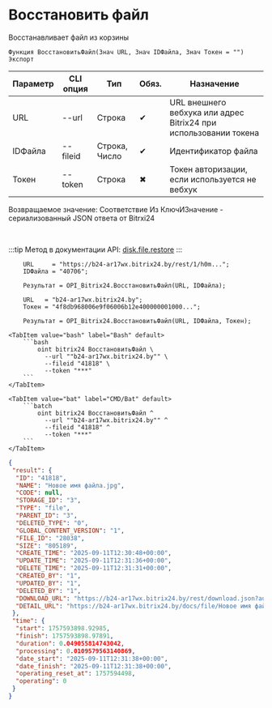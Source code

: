 ﻿---
sidebar_position: 7
description: Восстановить файл и другие функции для работы с Bitrix24 в Открытом пакете интеграций - бесплатной open-source библиотеке интеграций для 1С:Предприятие 8, OneScript и CLI
keywords: [1C, 1С, 1С:Предприятие, 1С:Предприятие 8.3, API, Интеграция, Сервисы, Обмен, OneScript, CLI, Bitrix24]
---


# Восстановить файл
 Восстанавливает файл из корзины



`Функция ВосстановитьФайл(Знач URL, Знач IDФайла, Знач Токен = "") Экспорт`

  | Параметр | CLI опция | Тип | Обяз. | Назначение |
  |-|-|-|-|-|
  | URL | --url | Строка | &#x2714; | URL внешнего вебхука или адрес Bitrix24 при использовании токена |
  | IDФайла | --fileid | Строка, Число | &#x2714; | Идентификатор файла |
  | Токен | --token | Строка | &#x2716; | Токен авторизации, если используется не вебхук |

  
  Возвращаемое значение:   Соответствие Из КлючИЗначение - сериализованный JSON ответа от Bitrxi24

<br/>

:::tip
Метод в документации API: [disk.file.restore](https://dev.1c-bitrix.ru/rest_help/disk/file/disk_file_restore.php)
:::
<br/>



```bsl title="Пример использования для 1С:Предприятие/OneScript"
    URL     = "https://b24-ar17wx.bitrix24.by/rest/1/h0m...";
    IDФайла = "40706";

    Результат = OPI_Bitrix24.ВосстановитьФайл(URL, IDФайла);

    URL   = "b24-ar17wx.bitrix24.by";
    Токен = "4f8db968006e9f06006b12e400000001000...";

    Результат = OPI_Bitrix24.ВосстановитьФайл(URL, IDФайла, Токен);
```
    

 <Tabs>
  
    <TabItem value="bash" label="Bash" default>
        ```bash
            oint bitrix24 ВосстановитьФайл \
              --url ""b24-ar17wx.bitrix24.by"" \
              --fileid "41818" \
              --token "***"
        ```
    </TabItem>
  
    <TabItem value="bat" label="CMD/Bat" default>
        ```batch
            oint bitrix24 ВосстановитьФайл ^
              --url ""b24-ar17wx.bitrix24.by"" ^
              --fileid "41818" ^
              --token "***"
        ```
    </TabItem>
</Tabs>


```json title="Результат"
{
 "result": {
  "ID": "41818",
  "NAME": "Новое имя файла.jpg",
  "CODE": null,
  "STORAGE_ID": "3",
  "TYPE": "file",
  "PARENT_ID": "3",
  "DELETED_TYPE": "0",
  "GLOBAL_CONTENT_VERSION": "1",
  "FILE_ID": "28038",
  "SIZE": "805189",
  "CREATE_TIME": "2025-09-11T12:30:48+00:00",
  "UPDATE_TIME": "2025-09-11T12:31:36+00:00",
  "DELETE_TIME": "2025-09-11T12:31:31+00:00",
  "CREATED_BY": "1",
  "UPDATED_BY": "1",
  "DELETED_BY": "1",
  "DOWNLOAD_URL": "https://b24-ar17wx.bitrix24.by/rest/download.json?auth=c4cdc268006e9f06006b12e40000000100000778be72fde91c524ec606c69941bc6c2a&token=disk%7CaWQ9NDE4MTgmXz1ETXlQUWhYUmtDbVh0S1ZOZGNvTXdtNll6OFRuUXFzSQ%3D%3D%7CImRvd25sb2FkfGRpc2t8YVdROU5ERTRNVGdtWHoxRVRYbFFVV2hZVW10RGJWaDBTMVpPWkdOdlRYZHRObGw2T0ZSdVVYRnpTUT09fGM0Y2RjMjY4MDA2ZTlmMDYwMDZiMTJlNDAwMDAwMDAxMDAwMDA3NzhiZTcyZmRlOTFjNTI0ZWM2MDZjNjk5NDFiYzZjMmEi.b2RQOQ6dFKKH6GuEIPJi7PLB9nJ4pUTplhV%2F7JMTds8%3D",
  "DETAIL_URL": "https://b24-ar17wx.bitrix24.by/docs/file/Новое имя файла.jpg"
 },
 "time": {
  "start": 1757593898.92985,
  "finish": 1757593898.97891,
  "duration": 0.049055814743042,
  "processing": 0.0109579563140869,
  "date_start": "2025-09-11T12:31:38+00:00",
  "date_finish": "2025-09-11T12:31:38+00:00",
  "operating_reset_at": 1757594498,
  "operating": 0
 }
}
```
